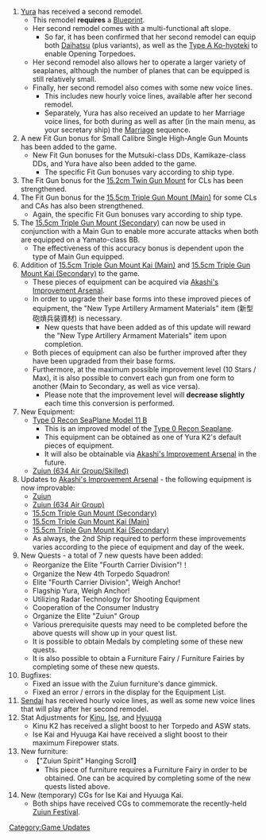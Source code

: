 #[[Yura]] has received a second remodel.
#*This remodel '''requires''' a [[Blueprint]].
#*Her second remodel comes with a multi-functional aft slope.
#**So far, it has been confirmed that her second remodel can equip both [[Daihatsu]] (plus variants), as well as the [[Type A Ko-hyoteki]] to enable Opening Torpedoes.
#*Her second remodel also allows her to operate a larger variety of seaplanes, although the number of planes that can be equipped is still relatively small.
#*Finally, her second remodel also comes with some new voice lines.
#**This includes new hourly voice lines, available after her second remodel.
#**Separately, Yura has also received an update to her Marriage voice lines, for both during as well as after (in the main menu, as your secretary ship) the [[Marriage]] sequence.
#A new Fit Gun bonus for Small Calibre Single High-Angle Gun Mounts has been added to the game.
#*New Fit Gun bonuses for the Mutsuki-class DDs, Kamikaze-class DDs, and Yura have also been added to the game.
#**The specific Fit Gun bonuses vary according to ship type.
#The Fit Gun bonus for the [[15.2cm Twin Gun Mount]] for CLs has been strengthened.
#The Fit Gun bonus for the [[15.5cm Triple Gun Mount (Main)]] for some CLs and CAs has also been strengthened.
#*Again, the specific Fit Gun bonuses vary according to ship type.
#The [[15.5cm Triple Gun Mount (Secondary)]] can now be used in conjunction with a Main Gun to enable more accurate attacks when both are equipped on a Yamato-class BB.
#*The effectiveness of this accuracy bonus is dependent upon the type of Main Gun equipped.
#Addition of [[15.5cm Triple Gun Mount Kai (Main)]] and [[15.5cm Triple Gun Mount Kai (Secondary)]] to the game.
#*These pieces of equipment can be acquired via [[Akashi's Improvement Arsenal]].
#*In order to upgrade their base forms into these improved pieces of equipment, the "New Type Artillery Armament Materials" item (新型砲熕兵装資材) is necessary.
#**New quests that have been added as of this update will reward the "New Type Artillery Armament Materials" item upon completion.
#*Both pieces of equipment can also be further improved after they have been upgraded from their base forms.
#*Furthermore, at the maximum possible improvement level (10 Stars / Max), it is also possible to convert each gun from one form to another (Main to Secondary, as well as vice versa).
#**Please note that the improvement level will '''decrease slightly''' each time this conversion is performed.
#New Equipment:
#*[[Type 0 Recon SeaPlane Model 11 B]]
#**This is an improved model of the [[Type 0 Recon Seaplane]].
#**This equipment can be obtained as one of Yura K2's default pieces of equipment.
#**It will also be obtainable via [[Akashi's Improvement Arsenal]] in the future.
#*[[Zuiun (634 Air Group/Skilled)]]
#Updates to [[Akashi's Improvement Arsenal]] - the following equipment is now improvable:
#*[[Zuiun]]
#*[[Zuiun (634 Air Group)]]
#*[[15.5cm Triple Gun Mount (Secondary)]]
#*[[15.5cm Triple Gun Mount Kai (Main)]] 
#*[[15.5cm Triple Gun Mount Kai (Secondary)]]
#*As always, the 2nd Ship required to perform these improvements varies according to the piece of equipment and day of the week.
#New Quests - a total of 7 new quests have been added:
#*Reorganize the Elite "Fourth Carrier Division"!！
#*Organize the New 4th Torpedo Squadron!
#*Elite "Fourth Carrier Division", Weigh Anchor!
#*Flagship Yura, Weigh Anchor!
#*Utilizing Radar Technology for Shooting Equipment
#*Cooperation of the Consumer Industry
#*Organize the Elite "Zuiun" Group
#*Various prerequisite quests may need to be completed before the above quests will show up in your quest list.
#*It is possible to obtain Medals by completing some of these new quests.
#*It is also possible to obtain a Furniture Fairy / Furniture Fairies by completing some of these new quests.
#Bugfixes:
#*Fixed an issue with the Zuiun furniture's dance gimmick.
#*Fixed an error / errors in the display for the Equipment List.
#[[Sendai]] has received hourly voice lines, as well as some new voice lines that will play after her second remodel.
#Stat Adjustments for [[Kinu]], [[Ise]], and [[Hyuuga]]
#*Kinu K2 has received a slight boost to her Torpedo and ASW stats.
#*Ise Kai and Hyuuga Kai have received a slight boost to their maximum Firepower stats.
#New furniture:
#*【"Zuiun Spirit" Hanging Scroll】
#**This piece of furniture requires a Furniture Fairy in order to be obtained. One can be acquired by completing some of the new quests listed above.
#New (temporary) CGs for Ise Kai and Hyuuga Kai.
#*Both ships have received CGs to commemorate the recently-held [[Zuiun Festival]].


[[Category:Game Updates]]